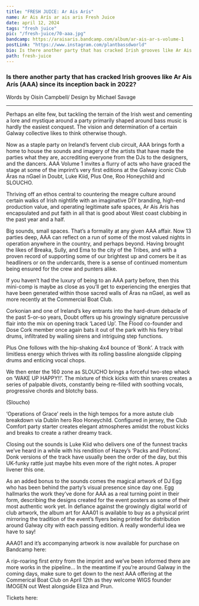 ---
title: "FRESH JUICE: Ar Ais Arís"
name: Ar Ais Arís ar ais aris Fresh Juice
date: april 12, 2024
tags: "fresh juice"
pic: "/fresh-juice/70-aaa.jpg"
bandcamp: https://araisaris.bandcamp.com/album/ar-ais-ar-s-volume-1
postLink: "https://www.instagram.com/plantbassdworld"
bio: Is there another party that has cracked Irish grooves like Ar Ais Arís (AAA) since its inception back in 2022?
path: fresh-juice
---

### Is there another party that has cracked Irish grooves like Ar Ais Arís (AAA) since its inception back in 2022?

<p className="smallText">Words by Oisín Campbell/ Design by Michael Savage</p>

<hr />

<BandCamp src="album=134831079" />

Perhaps an elite few, but tackling the terrain of the Irish west and cementing a lore and mystique around a party primarily shaped around bass music is hardly the easiest conquest. The vision and determination of a certain Galway collective likes to think otherwise though.

Now as a staple party on Ireland’s fervent club circuit, AAA brings forth a home to house the sounds and imagery of the artists that have made the parties what they are, accrediting everyone from the DJs to the designers, and the dancers. AAA Volume 1 invites a flurry of acts who have graced the stage at some of the imprint’s very first editions at the Galway iconic Club Áras na nGael in Doubt, Luke Kiid, Plus One, Roo Honeychild and SLOUCHO.

Thriving off an ethos central to countering the meagre culture around certain walks of Irish nightlife with an imaginative DIY branding, high-end production value, and operating legitimate safe spaces, Ar Ais Arís has encapsulated and put faith in all that is good about West coast clubbing in the past year and a half.

<Picture src="/fresh-juice/70-ar-ais.jpg" alt="ar ais aris logo" size={1200} />

Big sounds, small spaces. That’s a formality at any given AAA affair. Now 13 parties deep, AAA can reflect on a run of some of the most valued nights in operation anywhere in the country, and perhaps beyond. Having brought the likes of Breaka, Sully, and Ema to the city of the Tribes, and with a proven record of supporting some of our brightest up and comers be it as headliners or on the undercards, there is a sense of continued momentum being ensured for the crew and punters alike.

If you haven’t had the luxury of being to an AAA party before, then this mini-comp is maybe as close as you’ll get to experiencing the energies that have been generated within those sacred walls of Áras na nGael, as well as more recently at the Commercial Boat Club.

Corkonian and one of Ireland’s key entrants into the hard-drum debacle of the past 5-or-so years, Doubt offers up his growingly signature percussive flair into the mix on opening track ‘Laced Up’. The Flood co-founder and Dose Cork member once again bats it out of the park with his fiery tribal drums, infiltrated by wailing sirens and intriguing step functions.

Plus One follows with the hip-shaking 4x4 bounce of ‘Bonk’. A track with limitless energy which thrives with its rolling bassline alongside clipping drums and enticing vocal chops.

We then enter the 160 zone as SLOUCHO brings a forceful two-step whack on ‘WAKE UP HAPPY!!’. The mixture of thick kicks with thin snares creates a series of palpable divots, constantly being re-filled with soothing vocals, progressive chords and blotchy bass.

<Picture src="/fresh-juice/70-sloucho.jpg" alt="sloucho cover pic" size={1200} withSubtitle />
<p className="smallText">(Sloucho)</p>

‘Operations of Grace’ reels in the high tempos for a more astute club breakdown via Dublin hero Roo Honeychild. Configured in jersey, the Club Comfort party starter creates elegant atmospheres amidst the robust kicks and breaks to create a rather dreamy track.

Closing out the sounds is Luke Kiid who delivers one of the funnest tracks we’ve heard in a while with his rendition of Hazey’s ‘Packs and Potions’. Donk versions of the track have usually been the order of the day, but this UK-funky rattle just maybe hits even more of the right notes. A proper livener this one.

As an added bonus to the sounds comes the magical artwork of DJ Egg who has been behind the party’s visual presence since day one. Egg hallmarks the work they’ve done for AAA as a real turning point in their form, describing the designs created for the event posters as some of their most authentic work yet. In defiance against the growingly digital world of club artwork, the album art for AAA01 is available to buy as a physical print mirroring the tradition of the event’s flyers being printed for distribution around Galway city with each passing edition. A really wonderful idea we have to say!

AAA01 and it’s accompanying artwork is now available for purchase on Bandcamp here: <HoverLink url="https://araisaris.bandcamp.com/album/ar-ais-ar-s-volume-1" external />

A rip-roaring first entry from the imprint and we’ve been informed there are more works in the pipeline… In the meantime if you’re around Galway in the coming days, make sure to get down to the next AAA offering at the Commerical Boat Club on April 12th as they welcome WIGS founder IMOGEN out West alongside Eliza and Prun.

Tickets here: <HoverLink url="https://ra.co/events/1892153 " external />
